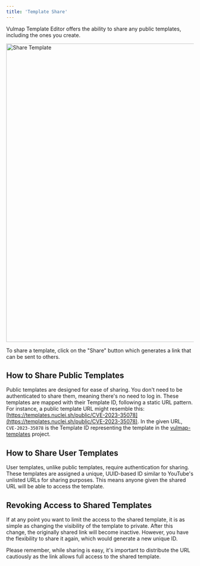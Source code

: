 ```yaml
---
title: 'Template Share'
---
```


Vulmap Template Editor offers the ability to share any public templates, including the ones you create.

<img src="/images/share-template.jpg" alt="Share Template" width="800px" />

To share a template, click on the "Share" button which generates a link that can be sent to others.

## How to Share Public Templates

Public templates are designed for ease of sharing. You don't need to be authenticated to share them, meaning there's no need to log in. These templates are mapped with their Template ID, following a static URL pattern. For instance, a public template URL might resemble this: [https://templates.nuclei.sh/public/CVE-2023-35078](https://templates.nuclei.sh/public/CVE-2023-35078). In the given URL, `CVE-2023-35078` is the Template ID representing the template in the [vulmap-templates](https://github.com/khulnasoft-lab/vulmap-templates) project.

## How to Share User Templates

User templates, unlike public templates, require authentication for sharing. These templates are assigned a unique, UUID-based ID similar to YouTube's unlisted URLs for sharing purposes. This means anyone given the shared URL will be able to access the template.

## Revoking Access to Shared Templates

If at any point you want to limit the access to the shared template, it is as simple as changing the visibility of the template to private. After this change, the originally shared link will become inactive. However, you have the flexibility to share it again, which would generate a new unique ID.

Please remember, while sharing is easy, it's important to distribute the URL cautiously as the link allows full access to the shared template.
